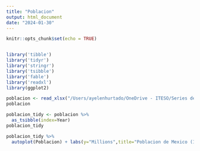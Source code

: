 ```yaml
---
title: "Poblacion"
output: html_document
date: "2024-01-30"
---
```


```r
knitr::opts_chunk$set(echo = TRUE)
```

```r
```


```r
library('tibble')
library('tidyr')
library('stringr')
library('tsibble')
library('fable')
library('readxl')
library(ggplot2)
```

```r
poblacion <- read_xlsx("/Users/ayelenhurtado/OneDrive - ITESO/Series de tiempo/Poblacion.xlsx")
poblacion
```
```r
poblacion_tidy <- poblacion %>% 
  as_tsibble(index=Year)
poblacion_tidy 
```
```r
poblacion_tidy %>% 
  autoplot(Poblacion) + labs(y="Millions",title="Poblacion de Mexico (1960-2022)")
```

